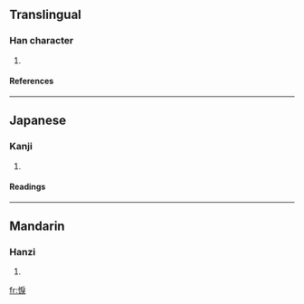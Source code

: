 ==Translingual==
===Han character===
{{Han char|rn=61|rad=心|as=08|sn=11|four=9303<sub>4</sub>|canj=心竹尸大 (PHSK), X心竹尸大 (XPHSK)}}
# {{defn|Han|sort=心08}}
====References====
{{Han ref|kx=0389.070|dkj=10732|dj=0722.110|hdz=42319.060|uh=60B7|ud=24759|bh=D560|bd=54624}}
----
==Japanese==
===Kanji===
{{ja-kanji|grade=|rs=心08}}
# {{defn|Japanese}} 
====Readings====
{{ja-readings|on=[[れい]] (rei), [[らい]] (rai), [[り]] (ri)|kun=[[かなしむ]] (kanashimu)}}
----
==Mandarin==
===Hanzi===
{{cmn-hanzi|pin=[[lì]] (li4), [[lǔn]] (lun3)|wg=li<sup>4</sup>, lun<sup>3</sup>}}
# {{defn|Mandarin}}

[[fr:悷]]
